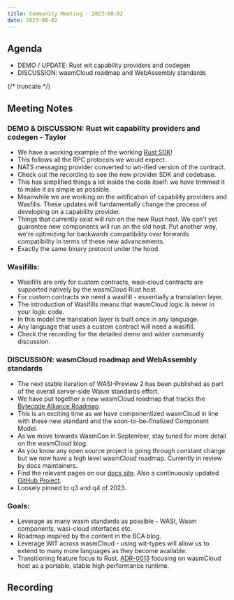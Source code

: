 ```yaml
---
title: Community Meeting - 2023-08-02
date: 2023-08-02
---
```


## Agenda

- DEMO / UPDATE: Rust wit capability providers and codegen
- DISCUSSION: wasmCloud roadmap and WebAssembly standards

{/* truncate */}

## Meeting Notes

### DEMO & DISCUSSION: Rust wit capability providers and codegen - Taylor

- We have a working example of the working [Rust SDK](https://github.com/wasmCloud/wasmCloud/tree/main/crates/provider-sdk)!
- This follows all the RPC protocols we would expect.
- NATS messaging provider converted to wit-ified version of the contract.
- Check out the recording to see the new provider SDK and codebase.
- This has simplified things a lot inside the code itself: we have trimmed it to make it as simple as possible.
- Meanwhile we are working on the witification of capability providers and Wasfills. These updates will fundamentally change the process of developing on a capability provider.
- Things that currently exist will run on the new Rust host. We can't yet guarantee new components will run on the old host. Put another way, we're optimizing for backwards compatibility over forwards compatibility in terms of these new advancements.
- Exactly the same binary protocol under the hood.

### Wasifills:

- Wasifills are only for custom contracts, wasi-cloud contracts are supported natively by the wasmCloud Rust host.
- For custom contracts we need a wasifill - essentially a translation layer.
- The introduction of Wasifills means that wasmCloud logic is never in your logic code.
- In this model the translation layer is built once in any language.
- Any language that uses a custom contract will need a wasifill.
- Check the recording for the detailed demo and wider community discussion.

### DISCUSSION: wasmCloud roadmap and WebAssembly standards

- The next stable iteration of WASI-Preview 2 has been published as part of the overall server-side Wasm standards effort.
- We have put together a new wasmCloud roadmap that tracks the [Bytecode Alliance Roadmap](https://bytecodealliance.org/articles/webassembly-the-updated-roadmap-for-developers).
- This is an exciting time as we have componentized wasmCloud in line with these new standard and the soon-to-be-finalized Component Model.
- As we move towards WasmCon in September, stay tuned for more detail on the wasmCloud blog.
- As you know any open source project is going through constant change but we now have a high level wasmCloud roadmap. Currently in review by docs maintainers.
- Find the relevant pages on our [docs site](https://wasmcloud.com/docs/roadmap). Also a continuously updated [GitHub Project](https://github.com/orgs/wasmCloud/projects/7/views/3).
- Loosely pinned to q3 and q4 of 2023.

### Goals:

- Leverage as many wasm standards as possible - WASI, Wasm components, wasi-cloud interfaces etc.
- Roadmap inspired by the content in the BCA blog.
- Leverage WIT across wasmCloud - using wit-types will allow us to extend to many more languages as they become available.
- Transitioning feature focus to Rust. [ADR-0013](https://github.com/wasmCloud/wasmCloud/blob/main/adr/0013-transition-feature-focus-to-rust.md) focusing on wasmCloud host as a portable, stable high performance runtime.

## Recording

<YouTube url="https://www.youtube.com/watch?v=tsRTvwBrlpM" />
